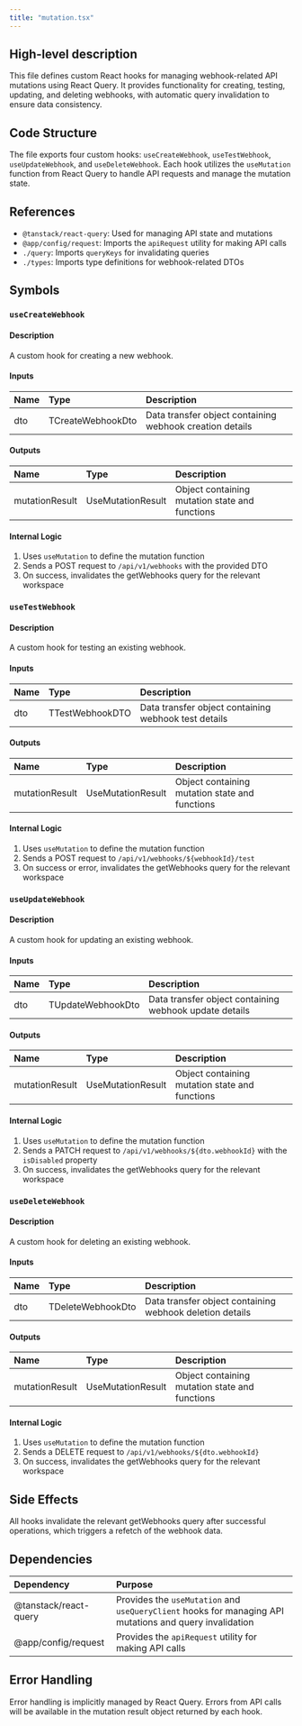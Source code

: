 ```yaml
---
title: "mutation.tsx"
---
```


## High-level description
This file defines custom React hooks for managing webhook-related API mutations using React Query. It provides functionality for creating, testing, updating, and deleting webhooks, with automatic query invalidation to ensure data consistency.

## Code Structure
The file exports four custom hooks: `useCreateWebhook`, `useTestWebhook`, `useUpdateWebhook`, and `useDeleteWebhook`. Each hook utilizes the `useMutation` function from React Query to handle API requests and manage the mutation state.

## References
- `@tanstack/react-query`: Used for managing API state and mutations
- `@app/config/request`: Imports the `apiRequest` utility for making API calls
- `./query`: Imports `queryKeys` for invalidating queries
- `./types`: Imports type definitions for webhook-related DTOs

## Symbols

### `useCreateWebhook`
#### Description
A custom hook for creating a new webhook.

#### Inputs
| Name | Type | Description |
|:-----|:-----|:------------|
| dto | TCreateWebhookDto | Data transfer object containing webhook creation details |

#### Outputs
| Name | Type | Description |
|:-----|:-----|:------------|
| mutationResult | UseMutationResult | Object containing mutation state and functions |

#### Internal Logic
1. Uses `useMutation` to define the mutation function
2. Sends a POST request to `/api/v1/webhooks` with the provided DTO
3. On success, invalidates the getWebhooks query for the relevant workspace

### `useTestWebhook`
#### Description
A custom hook for testing an existing webhook.

#### Inputs
| Name | Type | Description |
|:-----|:-----|:------------|
| dto | TTestWebhookDTO | Data transfer object containing webhook test details |

#### Outputs
| Name | Type | Description |
|:-----|:-----|:------------|
| mutationResult | UseMutationResult | Object containing mutation state and functions |

#### Internal Logic
1. Uses `useMutation` to define the mutation function
2. Sends a POST request to `/api/v1/webhooks/${webhookId}/test`
3. On success or error, invalidates the getWebhooks query for the relevant workspace

### `useUpdateWebhook`
#### Description
A custom hook for updating an existing webhook.

#### Inputs
| Name | Type | Description |
|:-----|:-----|:------------|
| dto | TUpdateWebhookDto | Data transfer object containing webhook update details |

#### Outputs
| Name | Type | Description |
|:-----|:-----|:------------|
| mutationResult | UseMutationResult | Object containing mutation state and functions |

#### Internal Logic
1. Uses `useMutation` to define the mutation function
2. Sends a PATCH request to `/api/v1/webhooks/${dto.webhookId}` with the `isDisabled` property
3. On success, invalidates the getWebhooks query for the relevant workspace

### `useDeleteWebhook`
#### Description
A custom hook for deleting an existing webhook.

#### Inputs
| Name | Type | Description |
|:-----|:-----|:------------|
| dto | TDeleteWebhookDto | Data transfer object containing webhook deletion details |

#### Outputs
| Name | Type | Description |
|:-----|:-----|:------------|
| mutationResult | UseMutationResult | Object containing mutation state and functions |

#### Internal Logic
1. Uses `useMutation` to define the mutation function
2. Sends a DELETE request to `/api/v1/webhooks/${dto.webhookId}`
3. On success, invalidates the getWebhooks query for the relevant workspace

## Side Effects
All hooks invalidate the relevant getWebhooks query after successful operations, which triggers a refetch of the webhook data.

## Dependencies
| Dependency | Purpose |
|:-----------|:--------|
| @tanstack/react-query | Provides the `useMutation` and `useQueryClient` hooks for managing API mutations and query invalidation |
| @app/config/request | Provides the `apiRequest` utility for making API calls |

## Error Handling
Error handling is implicitly managed by React Query. Errors from API calls will be available in the mutation result object returned by each hook.